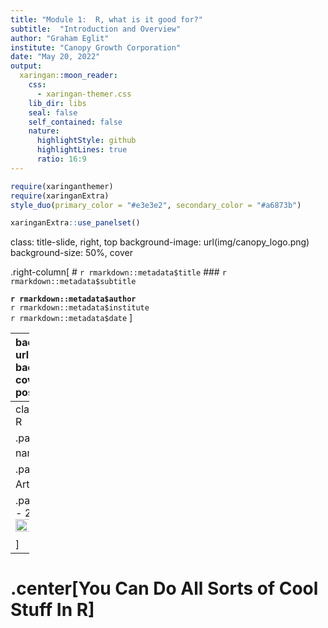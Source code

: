 ```yaml
---
title: "Module 1:  R, what is it good for?"
subtitle:  "Introduction and Overview"
author: "Graham Eglit"
institute: "Canopy Growth Corporation"
date: "May 20, 2022"
output:
  xaringan::moon_reader:
    css: 
      - xaringan-themer.css
    lib_dir: libs
    seal: false
    self_contained: false
    nature:
      highlightStyle: github
      highlightLines: true
      ratio: 16:9
---
```


```r
require(xaringanthemer)
require(xaringanExtra)
style_duo(primary_color = "#e3e3e2", secondary_color = "#a6873b")
```

```r
xaringanExtra::use_panelset()
```

class: title-slide, right, top
background-image: url(img/canopy_logo.png)
background-size: 50%, cover

.right-column[
# `r rmarkdown::metadata$title`
### `r rmarkdown::metadata$subtitle`

**`r rmarkdown::metadata$author`**<br>
`r rmarkdown::metadata$institute`<br>
`r rmarkdown::metadata$date`
]


---
background-image: url(img/canopy_logo.png)
background-size: 14%, cover
background-position: 99% 4%

# .center[Why R?]

.pull-left[
## R/ R Studio
<img src="img/hex_rstudio.png" width="30%"/>
- Free
- Open Source
- Large User Base/Community
- Cutting-Edge Statistics
- Reproducibility
- Version Control/Collaboration
]

.pull-right[
## R Markdown
<img src="img/hex_rmarkdown.png" width="30%"/>
- Reproducibility
- Communication
]

---
class: center
# Growth of R

.panelset[
.panel[.panel-name[Jobs]
<img src="img/mod1/pop_jobs.png" width="40%"/>
] <!---->

.panel[.panel-name[2018 Articles]
<img src="img/mod1/pop_articles.png" width="38%"/>
] <!---->

.panel[.panel-name[1995 - 2016 Articles]
<img src="img/mod1/pop_time.png" width="40%"/>
] <!---->

] <!--end of panelset-->



---
# .center[You Can Do All Sorts of Cool Stuff In R]
